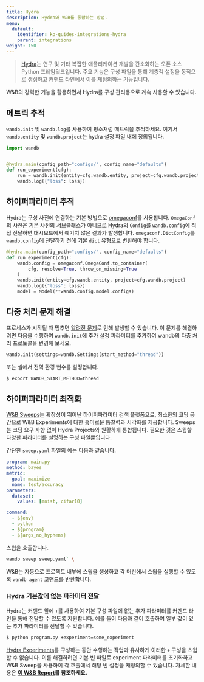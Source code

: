 ```yaml
---
title: Hydra
description: Hydra와 W&B를 통합하는 방법.
menu:
  default:
    identifier: ko-guides-integrations-hydra
    parent: integrations
weight: 150
---
```


> [Hydra](https://hydra.cc)는 연구 및 기타 복잡한 애플리케이션 개발을 간소화하는 오픈 소스 Python 프레임워크입니다. 주요 기능은 구성 파일을 통해 계층적 설정을 동적으로 생성하고 커맨드 라인에서 이를 재정의하는 기능입니다.

W&B의 강력한 기능을 활용하면서 Hydra를 구성 관리용으로 계속 사용할 수 있습니다.

## 메트릭 추적

`wandb.init` 및 `wandb.log`를 사용하여 평소처럼 메트릭을 추적하세요. 여기서 `wandb.entity` 및 `wandb.project`는 hydra 설정 파일 내에 정의됩니다.

```python
import wandb


@hydra.main(config_path="configs/", config_name="defaults")
def run_experiment(cfg):
    run = wandb.init(entity=cfg.wandb.entity, project=cfg.wandb.project)
    wandb.log({"loss": loss})
```

## 하이퍼파라미터 추적

Hydra는 구성 사전에 연결하는 기본 방법으로 [omegaconf](https://omegaconf.readthedocs.io/en/2.1_branch/)를 사용합니다. `OmegaConf`의 사전은 기본 사전의 서브클래스가 아니므로 Hydra의 `Config`를 `wandb.config`에 직접 전달하면 대시보드에서 예기치 않은 결과가 발생합니다. `omegaconf.DictConfig`를 `wandb.config`에 전달하기 전에 기본 `dict` 유형으로 변환해야 합니다.

```python
@hydra.main(config_path="configs/", config_name="defaults")
def run_experiment(cfg):
    wandb.config = omegaconf.OmegaConf.to_container(
        cfg, resolve=True, throw_on_missing=True
    )
    wandb.init(entity=cfg.wandb.entity, project=cfg.wandb.project)
    wandb.log({"loss": loss})
    model = Model(**wandb.config.model.configs)
```

## 다중 처리 문제 해결

프로세스가 시작될 때 멈추면 [알려진 문제](/ko/guides/models/track/log/distributed-training)로 인해 발생할 수 있습니다. 이 문제를 해결하려면 다음을 수행하여 `wandb.init`에 추가 설정 파라미터를 추가하여 wandb의 다중 처리 프로토콜을 변경해 보세요.

```python
wandb.init(settings=wandb.Settings(start_method="thread"))
```

또는 셸에서 전역 환경 변수를 설정합니다.

```bash
$ export WANDB_START_METHOD=thread
```

## 하이퍼파라미터 최적화

[W&B Sweeps](/ko/guides/models/sweeps/)는 확장성이 뛰어난 하이퍼파라미터 검색 플랫폼으로, 최소한의 코딩 공간으로 W&B Experiments에 대한 흥미로운 통찰력과 시각화를 제공합니다. Sweeps는 코딩 요구 사항 없이 Hydra Projects와 원활하게 통합됩니다. 필요한 것은 스윕할 다양한 파라미터를 설명하는 구성 파일뿐입니다.

간단한 `sweep.yaml` 파일의 예는 다음과 같습니다.

```yaml
program: main.py
method: bayes
metric:
  goal: maximize
  name: test/accuracy
parameters:
  dataset:
    values: [mnist, cifar10]

command:
  - ${env}
  - python
  - ${program}
  - ${args_no_hyphens}
```

스윕을 호출합니다.

``` bash
wandb sweep sweep.yaml` \
```

W&B는 자동으로 프로젝트 내부에 스윕을 생성하고 각 머신에서 스윕을 실행할 수 있도록 `wandb agent` 코맨드를 반환합니다.

### Hydra 기본값에 없는 파라미터 전달

<a id="pitfall-3-sweep-passing-parameters-not-present-in-defaults"></a>

Hydra는 커맨드 앞에 `+`를 사용하여 기본 구성 파일에 없는 추가 파라미터를 커맨드 라인을 통해 전달할 수 있도록 지원합니다. 예를 들어 다음과 같이 호출하여 일부 값이 있는 추가 파라미터를 전달할 수 있습니다.

```bash
$ python program.py +experiment=some_experiment
```

[Hydra Experiments](https://hydra.cc/docs/patterns/configuring_experiments/)를 구성하는 동안 수행하는 작업과 유사하게 이러한 `+` 구성을 스윕할 수 없습니다. 이를 해결하려면 기본 빈 파일로 experiment 파라미터를 초기화하고 W&B Sweep을 사용하여 각 호출에서 해당 빈 설정을 재정의할 수 있습니다. 자세한 내용은 [**이 W&B Report**](http://wandb.me/hydra)**를 참조하세요.**
